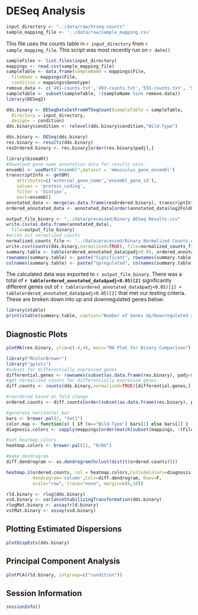 DESeq Analysis
========================================================

```r
input_directory <- "../data/raw/htseq-counts"
sample_mapping_file <- '../data/raw/sample_mapping.csv'
```

This file uses the counts table in `r input_directory` from `r sample_mapping_file`.  This script was most recently run on `r date()`

```r
sampleFiles <- list.files(input_directory)
mappings <- read.csv(sample_mapping_file)
sampleTable <- data.frame(sampleName = mappings$File,
  fileName = mappings$File,
  condition = mappings$Genotype)
remove.data <- c('491-counts.txt','493-counts.txt','555-counts.txt', '523-counts.txt')
sampleTable <- subset(sampleTable, !(sampleName %in% remove.data))
library(DESeq2)

dds.binary <- DESeqDataSetFromHTSeqCount(sampleTable = sampleTable,
  directory = input_directory,
  design= ~ condition)
dds.binary$condition <- relevel(dds.binary$condition,"Wild-Type")

dds.binary <- DESeq(dds.binary)
res.binary <- results(dds.binary)
resOrdered.binary <- res.binary[order(res.binary$padj),]
```

```r
library(biomaRt)
#download gene name annotation data for results sets.
ensembl <- useMart("ensembl",dataset = 'mmusculus_gene_ensembl')
transcriptInfo <- getBM(
    attributes=c('external_gene_name','ensembl_gene_id'), 
    values = 'protein_coding',
    filter = 'biotype',
    mart=ensembl)
annotated_data <- merge(as.data.frame(resOrdered.binary), transcriptInfo, by.x='row.names', by.y='ensembl_gene_id')
ordered_annotated_data <- annotated_data[order(annotated_data$log2FoldChange),]

output_file_binary <- "../data/processed/Binary DESeq Results.csv"
write.csv(as.data.frame(annotated_data),
  file=output_file_binary)
#write out normalized counts
normalized_counts_file <- '../data/processed/Binary Normalized Counts.csv'
write.csv(counts(dds.binary,normalized=TRUE), file=normalized_counts_file)
summary.table <- table(ordered_annotated_data$padj<0.05, ordered_annotated_data$log2FoldChange>0)
rownames(summary.table) <- paste("Significant", rownames(summary.table))
colnames(summary.table) <- paste("Upregulated", colnames(summary.table))
```

The calculated data was exported to `r output_file_binary`.  There was a total of **`r table(ordered_annotated_data$padj<0.05)[2]`** significantly different genes out of `r table(ordered_annotated_data$padj<0.05)[1] + table(ordered_annotated_data$padj<0.05)[2]` that met our testing criteria.  These are broken down into up and downregulated genes below:

```r
library(xtable)
print(xtable(summary.table, caption="Number of Genes Up/Downregulated and Significant or Not"),type='html')
```

Diagnostic Plots
----------------

```r
plotMA(res.binary, ylim=c(-4,4), main="MA Plot for Binary Comparison")
```

```r
library("RColorBrewer")
library("gplots")
#subset for differentially expressed genes
differential.genes <- rownames(subset(as.data.frame(res.binary), padj<0.05))
#get normalized counts for differentially expressed genes
diff.counts <- counts(dds.binary,normalized=TRUE)[differential.genes,]

#reordered based on fold change
ordered.counts <- diff.counts[order(subset(as.data.frame(res.binary), padj<0.05)$log2FoldChange),]

#generate horizontal bar
bars <- brewer.pal(2, "Set1")
color.map <- function(x) { if (x=="Wild-Type") bars[1] else bars[2] }
diagnosis.colors <- sapply(mappings[order(match(subset(mappings, !(File %in% remove.data))$File,colnames(ordered.counts))),]$Genotype, FUN=color.map)

#set heatmap colors
heatmap.colors <- brewer.pal(11, "BrBG")

#make dendrogram
diff.dendrogram <- as.dendrogram(hclust(dist(t(ordered.counts))))

heatmap.2(ordered.counts, col = heatmap.colors,ColSideColors=diagnosis.colors,
          dendrogram='column',Colv=diff.dendrogram, Rowv=F,
          scale="row", trace="none", margin=c(6,10))

rld.binary <- rlog(dds.binary)
vsd.binary <- varianceStabilizingTransformation(dds.binary)
rlogMat.binary <- assay(rld.binary)
vstMat.binary <- assay(vsd.binary)

```

Plotting Estimated Dispersions
-------------------------------
```r
plotDispEsts(dds.binary)
```


Principal Component Analysis
------------------------------

```r
plotPCA(rld.binary, intgroup=c("condition"))
```


Session Information
-------------------

```r
sessionInfo()
```